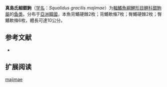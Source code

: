 {{Speciesbox
| name = 真島氏細銀鮈
| status = NE
| status_system = IUCN3.1
| image = 
| genus = Squalidus
| species = gracilis majimae
| authority = Jordan & Hubbs, 1925
| synonyms = *''Gnathopogon majimae''<br /><small>Jordan & Hubbs, 1925</small>
}}

'''真島氏細銀鮈'''（[[学名|学名]]：''Squalidus gracilis majimae''）为[[輻鰭魚綱|輻鰭魚綱]][[鯉形目|鯉形目]][[鲤科|鲤科]][[銀鮈屬|銀鮈屬]]的[[鱼类|鱼类]]。分布于[[亞洲|亞洲]][[韓國|韓國]]，本魚背鰭硬棘2枚；背鰭軟條7枚；臀鰭硬棘2枚；臀鰭軟條6枚，體長可達10公分。

== 参考文献 ==
*{{FishBase_species|genus=Squalidus gracilis|species=majimae|year=2011|month=12}}

== 扩展阅读 ==
{{refbegin}}
{{wikispecies-inline|Squalidus gracilis gracilis|真島氏細銀鮈}}
{{refend}}
{{Taxonbar|from=Q14378341}}

[[Category:銀鮈屬|majimae]]


{{鯉形目小作品}}